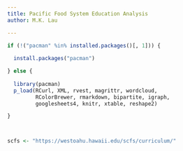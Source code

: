 ```yaml
---
title: Pacific Food System Education Analysis
author: M.K. Lau

---
```





```r

if (!("pacman" %in% installed.packages()[, 1])) {
    
  install.packages("pacman")

} else {
    
  library(pacman)
  p_load(RCurl, XML, rvest, magrittr, wordcloud, 
         RColorBrewer, rmarkdown, bipartite, igraph, 
         googlesheets4, knitr, xtable, reshape2)

}



scfs <- "https://westoahu.hawaii.edu/scfs/curriculum/"


```
